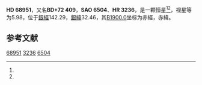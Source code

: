 {{Starbox begin
| name = HD 68951
}}
{{Starbox observe
| epoch = [[J2000.0|J2000.0]]
| constell = {{星座名待查}}<ref name=SIMBAD>{{cite web
 | url=http://simbad.u-strasbg.fr/simbad/sim-id?Ident=HR+3236
 | title =Pulsating variable Star
 | publisher=Centre de Données astronomiques de Strasbourg
 | work=SIMBAD
 | accessdate=2012-07-13}}</ref><ref name=DATA>{{cite web
 | url=http://vizier.u-strasbg.fr/viz-bin/VizieR-5?-out.add=.&-source=5050&-corr=PK=HR&-out.max=9999&HR=3236
 | title=VizieR Detailed Page
 | accessdate=2012-07-13
 | archive-date=2016-03-04
 | archive-url=https://web.archive.org/web/20160304215607/http://vizier.u-strasbg.fr/viz-bin/VizieR-5?-out.add=.&-source=5050&-corr=PK=HR&-out.max=9999&HR=3236
 | dead-url=no
 }}</ref>
| 星官 = 
| ra = {{RA|8|20|40.3}}<ref name=SIMBAD /><ref name=DATA />
| dec = {{DEC|+72|24|26}}<ref name=SIMBAD /><ref name=DATA />
| appmag_v = 5.98<ref name=SIMBAD /><ref name=DATA />
}}
{{Starbox character
| class = M0III<ref name=SIMBAD /><ref name=DATA />
| b-v = 1.54<ref name=SIMBAD /><ref name=DATA />
| u-b = 1.46<ref name=SIMBAD /><ref name=DATA />
| r-i = <ref name=SIMBAD /><ref name=DATA />
| variable = 
}}
{{Starbox astrometry
| radial_v = 1.46
| prop_mo_ra = 12
| parallax = 
| p_error = 
}}
{{Starbox catalog
| names =BD+72 409，[[SAO星表|SAO]] 6504，[[HD星表|HD]] 68951，[[HR星表|HR]] 3236}}
{{Starbox reference |Simbad=HR+3236}}
{{Starbox end}}

'''HD 68951'''，又名'''BD+72 409'''，'''SAO 6504'''、'''HR 3236'''，是一颗恒星<ref name=SIMBAD /><ref name=DATA />，视星等为5.98，位于[[銀道座標系|銀經]]142.29，[[銀道座標系|銀緯]]32.46，其[[B1900.0|B1900.0]]坐标为赤經{{RA|8|9|39.3}}，赤緯{{DEC|+72|32.46|3}}。

== 参考文献 ==
{{reflist}}
{{大熊座}}
{{star-stub}}

[[Category:HD和HDE天體|68951]]
[[Category:HR天體|3236]]
[[Category:SAO天體|6504]]